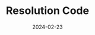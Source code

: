 ---
title: Resolution Code
tags: [encoding systems, code]
start_date: 2024-01-01
date: 2024-02-23
priority: 1
draft: true
slug: '/resolution-code'
---